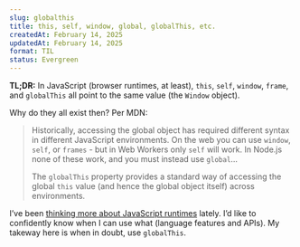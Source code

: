 ```yaml
---
slug: globalthis
title: this, self, window, global, globalThis, etc.
createdAt: February 14, 2025
updatedAt: February 14, 2025
format: TIL
status: Evergreen
---
```


**TL;DR:** In JavaScript (browser runtimes, at least), `this`, `self`, `window`, `frame`, and `globalThis` all point to the same value (the `Window` object).

Why do they all exist then? Per MDN:

> Historically, accessing the global object has required different syntax in different JavaScript environments. On the web you can use `window`, `self`, or `frames` - but in Web Workers only `self` will work. In Node.js none of these work, and you must instead use `global`...
>
> The `globalThis` property provides a standard way of accessing the global `this` value (and hence the global object itself) across environments.

I’ve been [thinking more about JavaScript runtimes](/javascript-engines-and-runtimes) lately. I’d like to confidently know when I can use what (language features and APIs). My takeway here is when in doubt, use `globalThis`.
